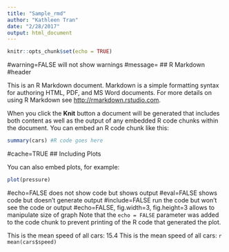 ```yaml
---
title: "Sample_rmd"
author: "Kathleen Tran"
date: "2/28/2017"
output: html_document
---
```


```r
knitr::opts_chunk$set(echo = TRUE)
```
#warning=FALSE will not show warnings
#message=
## R Markdown #header

This is an R Markdown document. Markdown is a simple formatting syntax for authoring HTML, PDF, and MS Word documents. For more details on using R Markdown see <http://rmarkdown.rstudio.com>.

When you click the **Knit** button a document will be generated that includes both content as well as the output of any embedded R code chunks within the document. You can embed an R code chunk like this:

```r
summary(cars) #R code goes here
```
#cache=TRUE
## Including Plots

You can also embed plots, for example:

```r
plot(pressure)
```
#echo=FALSE does not show code but shows output
#eval=FALSE shows code but doesn't generate output
#include=FALSE run the code but won't see the code or output
#echo=FALSE, fig.width=3, fig.height=3 allows to manipulate size of graph
Note that the `echo = FALSE` parameter was added to the code chunk to prevent printing of the R code that generated the plot.

This is the mean speed of all cars: 15.4
This is the mean speed of all cars: `r mean(cars$speed)`